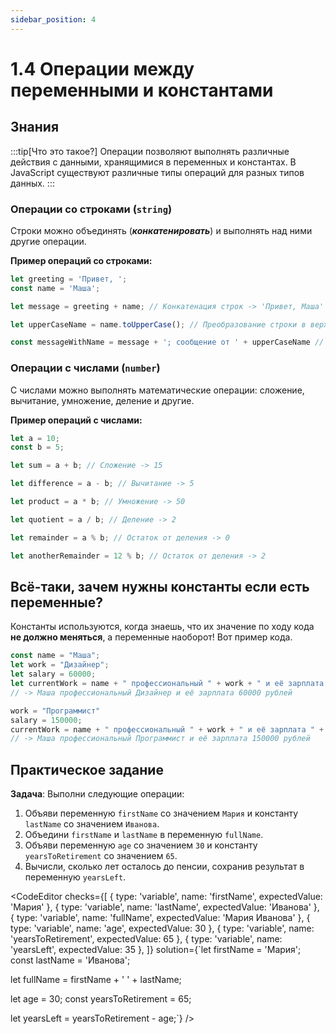 ```yaml
---
sidebar_position: 4
---
```



# 1.4 Операции между переменными и константами

## Знания

:::tip[Что это такое?]
Операции позволяют выполнять различные действия с данными, хранящимися в переменных и константах. В JavaScript существуют различные типы операций для разных типов данных.
:::

### **Операции со строками (`string`)**

Строки можно объединять (___конкатенировать___) и выполнять над ними другие операции.

**Пример операций со строками:**

```javascript
let greeting = 'Привет, ';
const name = 'Маша';

let message = greeting + name; // Конкатенация строк -> 'Привет, Маша'

let upperCaseName = name.toUpperCase(); // Преобразование строки в верхний регистр -> 'МАША'

const messageWithName = message + '; сообщение от ' + upperCaseName // -> Привет, Маша; сообщение от МАША
```

### **Операции с числами (`number`)**

С числами можно выполнять математические операции: сложение, вычитание, умножение, деление и другие.

**Пример операций с числами:**

```javascript
let a = 10;
const b = 5;

let sum = a + b; // Сложение -> 15

let difference = a - b; // Вычитание -> 5

let product = a * b; // Умножение -> 50

let quotient = a / b; // Деление -> 2

let remainder = a % b; // Остаток от деления -> 0

let anotherRemainder = 12 % b; // Остаток от деления -> 2
```

## Всё-таки, зачем нужны константы если есть переменные?

Константы используются, когда знаешь, что их значение по ходу кода __не должно меняться__, а переменные наоборот! Вот пример кода.

```javascript
const name = "Маша";
let work = "Дизайнер";
let salary = 60000;
let currentWork = name + " профессиональный " + work + " и её зарплата " + salary + " рублей";
// -> Маша профессиональный Дизайнер и её зарплата 60000 рублей

work = "Программист"
salary = 150000;
currentWork = name + " профессиональный " + work + " и её зарплата " + salary + " рублей";
// -> Маша профессиональный Программист и её зарплата 150000 рублей
```

## Практическое задание

__Задача__: Выполни следующие операции:

1. Объяви переменную `firstName` со значением `Мария` и константу `lastName` со значением `Иванова`.
2. Объедини `firstName` и `lastName` в переменную `fullName`.
3. Объяви переменную `age` со значением `30` и константу `yearsToRetirement` со значением `65`.
4. Вычисли, сколько лет осталось до пенсии, сохранив результат в переменную `yearsLeft`.

<CodeEditor
    checks={[
        { type: 'variable', name: 'firstName', expectedValue: 'Мария' },
        { type: 'variable', name: 'lastName', expectedValue: 'Иванова' },
        { type: 'variable', name: 'fullName', expectedValue: 'Мария Иванова' },
        { type: 'variable', name: 'age', expectedValue: 30 },
        { type: 'variable', name: 'yearsToRetirement', expectedValue: 65 },
        { type: 'variable', name: 'yearsLeft', expectedValue: 35 },
    ]}
    solution={`let firstName = 'Мария';
const lastName = 'Иванова';

let fullName = firstName + ' ' + lastName;

let age = 30;
const yearsToRetirement = 65;

let yearsLeft = yearsToRetirement - age;`}
/>
```

